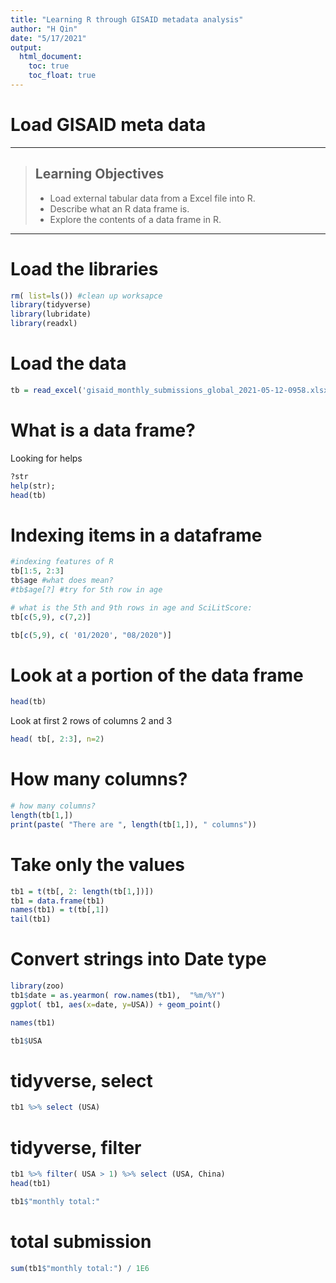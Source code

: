 ```yaml
---
title: "Learning R through GISAID metadata analysis"
author: "H Qin"
date: "5/17/2021"
output:
  html_document: 
    toc: true
    toc_float: true
---
```



# Load GISAID meta data


------------

> ## Learning Objectives
>
> * Load external tabular data from a Excel file into R.
> * Describe what an R data frame is.
> * Explore the contents of a data frame in R.

------------

# Load the libraries

```r
rm( list=ls()) #clean up worksapce
library(tidyverse)
library(lubridate)
library(readxl)
```

# Load the data

```r
tb = read_excel('gisaid_monthly_submissions_global_2021-05-12-0958.xlsx')
```

#  What is a data frame? 

Looking for helps
```r
?str
help(str);
head(tb)
```

# Indexing items in a dataframe

```r
#indexing features of R
tb[1:5, 2:3]
tb$age #what does mean? 
#tb$age[?] #try for 5th row in age

# what is the 5th and 9th rows in age and SciLitScore: 
tb[c(5,9), c(7,2)]
```

```r
tb[c(5,9), c( '01/2020', "08/2020")]
```

# Look at a portion of the data frame
```r
head(tb)
```

Look at first 2 rows of columns 2 and 3
```r
head( tb[, 2:3], n=2)
```

# How many columns? 

```r
# how many columns? 
length(tb[1,])
print(paste( "There are ", length(tb[1,]), " columns"))
```

# Take only the values
```r
tb1 = t(tb[, 2: length(tb[1,])])
tb1 = data.frame(tb1)
names(tb1) = t(tb[,1])
tail(tb1)
```

# Convert strings into Date type

```r
library(zoo)
tb1$date = as.yearmon( row.names(tb1),  "%m/%Y")
ggplot( tb1, aes(x=date, y=USA)) + geom_point()
```

```r
names(tb1)
```

```r
tb1$USA
```

# tidyverse, select

```r
tb1 %>% select (USA)
```

# tidyverse, filter 
```r
tb1 %>% filter( USA > 1) %>% select (USA, China)
head(tb1)
```

```r
tb1$"monthly total:"
```

# total submission 
```r
sum(tb1$"monthly total:") / 1E6
```

